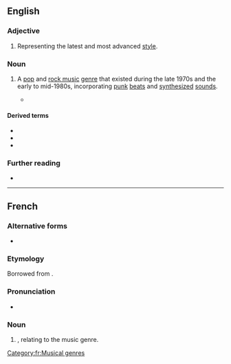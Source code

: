 {{also|new-wave|New Wave}}
==English==

===Adjective===
{{en-adj}}

# Representing the latest and most advanced [[style]].
#: {{syn|en|trendy|faddish}}

===Noun===
{{en-noun|-}}

# {{lb|en|music genre}} A [[pop music|pop]] and [[rock music]] [[genre]] that existed during the late 1970s and the early to mid-1980s, incorporating [[punk rock|punk]] [[beat]]s and [[synthesizer|synthesized]] [[sound]]s.
#* {{quote-song|en|year=1981|artist={{w|Kim Wilde}}|title=Kids in America|passage=New York to east California / There's a '''new wave''' coming, I warn ya}}

====Derived terms====
* {{l|en|new-wave}}
* {{l|en|new waver}}
* {{l|en|no wave}}

===Further reading===
* {{pedia|New wave music}}

----

==French==

===Alternative forms===
* {{l|fr|new-wave}}

===Etymology===
Borrowed from {{bor|fr|en|new wave}}.

===Pronunciation===
* {{fr-IPA|niou-waive}}

===Noun===
{{fr-noun|m|-}}

# {{l|en|new wave|New wave}}, relating to the music genre.

[[Category:fr:Musical genres]]